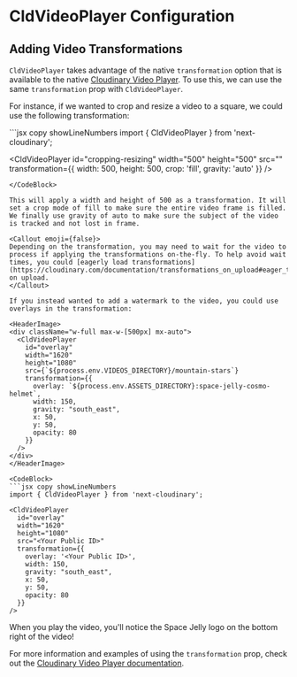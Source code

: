 


<Head>
  <title>CldVideoPlayer Transformations - Next Cloudinary</title>
  <meta name="og:title" content="CldVideoPlayer Transformations - Next Cloudinary" />
  <meta name="og:url" content={`https://next.cloudinary.dev/cldvideoplayer/transformations`} />
</Head>

<OgImage
  title="CldVideoPlayer Transformations"
  twitterTitle="CldVideoPlayer Transformations"
/>

# CldVideoPlayer Configuration

## Adding Video Transformations

`CldVideoPlayer` takes advantage of the native `transformation` option that is available to the native [Cloudinary Video Player](https://cloudinary.com/documentation/video_manipulation_and_delivery). To use this, we can use the same `transformation` prop with `CldVideoPlayer`.

For instance, if we wanted to crop and resize a video to a square, we could use the following transformation:

<HeaderImage>
  <div className="w-full max-w-[500px] mx-auto">
    <CldVideoPlayer
      id="cropping-resizing"
      width="500"
      height="500"
      src={`${process.env.VIDEOS_DIRECTORY}/dog-running-snow`}
      transformation={{
        width: 500,
        height: 500,
        crop: 'fill',
        gravity: 'auto'
      }}
    />
  </div>
</HeaderImage>

<CodeBlock>
  ```jsx copy showLineNumbers
  import { CldVideoPlayer } from 'next-cloudinary';

  <CldVideoPlayer
    id="cropping-resizing"
    width="500"
    height="500"
    src="<Your Public ID>"
    transformation={{
      width: 500,
      height: 500,
      crop: 'fill',
      gravity: 'auto'
    }}
  />
  ```
</CodeBlock>

This will apply a width and height of 500 as a transformation. It will set a crop mode of fill to make sure the entire video frame is filled. We finally use gravity of auto to make sure the subject of the video is tracked and not lost in frame.

<Callout emoji={false}>
  Depending on the transformation, you may need to wait for the video to process if applying the transformations on-the-fly. To help avoid wait times, you could [eagerly load transformations](https://cloudinary.com/documentation/transformations_on_upload#eager_transformations) on upload. 
</Callout>

If you instead wanted to add a watermark to the video, you could use overlays in the transformation:

<HeaderImage>
  <div className="w-full max-w-[500px] mx-auto">
    <CldVideoPlayer
      id="overlay"
      width="1620"
      height="1080"
      src={`${process.env.VIDEOS_DIRECTORY}/mountain-stars`}
      transformation={{
        overlay: `${process.env.ASSETS_DIRECTORY}:space-jelly-cosmo-helmet`,
        width: 150,
        gravity: "south_east",
        x: 50,
        y: 50,
        opacity: 80
      }}
    />
  </div>
</HeaderImage>

<CodeBlock>
  ```jsx copy showLineNumbers
  import { CldVideoPlayer } from 'next-cloudinary';

  <CldVideoPlayer
    id="overlay"
    width="1620"
    height="1080"
    src="<Your Public ID>"
    transformation={{
      overlay: '<Your Public ID>',
      width: 150,
      gravity: "south_east",
      x: 50,
      y: 50,
      opacity: 80
    }}
  />
  ```
</CodeBlock>

When you play the video, you'll notice the Space Jelly logo on the bottom right of the video!

For more information and examples of using the `transformation` prop, check out the [Cloudinary Video Player documentation](https://cloudinary.com/documentation/video_manipulation_and_delivery).